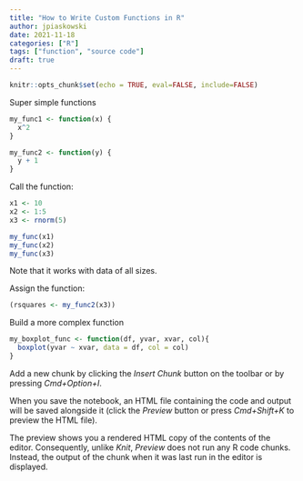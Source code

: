 ```yaml
---
title: "How to Write Custom Functions in R"
author: jpiaskowski
date: 2021-11-18
categories: ["R"]
tags: ["function", "source code"]
draft: true
---
```


 
```r
knitr::opts_chunk$set(echo = TRUE, eval=FALSE, include=FALSE)
```


Super simple functions
```r
my_func1 <- function(x) {
  x^2
}

my_func2 <- function(y) {
  y + 1
}
```
Call the function:
```r
x1 <- 10
x2 <- 1:5
x3 <- rnorm(5)

my_func(x1)
my_func(x2)
my_func(x3)
```
Note that it works with data of all sizes. 

Assign the function:
```r
(rsquares <- my_func2(x3))
```

Build a more complex function
```r
my_boxplot_func <- function(df, yvar, xvar, col){
  boxplot(yvar ~ xvar, data = df, col = col)
}
```

Add a new chunk by clicking the *Insert Chunk* button on the toolbar or by pressing *Cmd+Option+I*.

When you save the notebook, an HTML file containing the code and output will be saved alongside it (click the *Preview* button or press *Cmd+Shift+K* to preview the HTML file). 

The preview shows you a rendered HTML copy of the contents of the editor. Consequently, unlike *Knit*, *Preview* does not run any R code chunks. Instead, the output of the chunk when it was last run in the editor is displayed.

